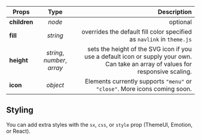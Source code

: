 
<Title type="menu-toggle" title="MenuToggle">
  <Styled.p>
    The MenuToggle is a button that opens and closes the MobileNav component. By
    default, it is hidden on desktop.
  </Styled.p>
  <Styled.p>
    You can wrap it around your own icon, text, or component, or you can use one
    of Element's default icons.
  </Styled.p>
</Title>

| Props        |            Type             |                                                                                                                       Description |
| ------------ | :-------------------------: | --------------------------------------------------------------------------------------------------------------------------------: |
| **children** |           _node_            |                                                                                                                          optional |
| **fill**     |          _string_           |                                                             overrides the default fill color specified as `navlink` in `theme.js` |
| **height**   | _string_, _number_, _array_ | sets the height of the SVG icon if you use a default icon or supply your own. Can take an array of values for responsive scaling. |
| **icon**     |          _object_           |                                                        Elements currently supports `"menu"` or `"close"`. More icons coming soon. |

## Styling

You can add extra styles with the `sx`, `css`, or `style` prop (ThemeUI, Emotion, or React).
